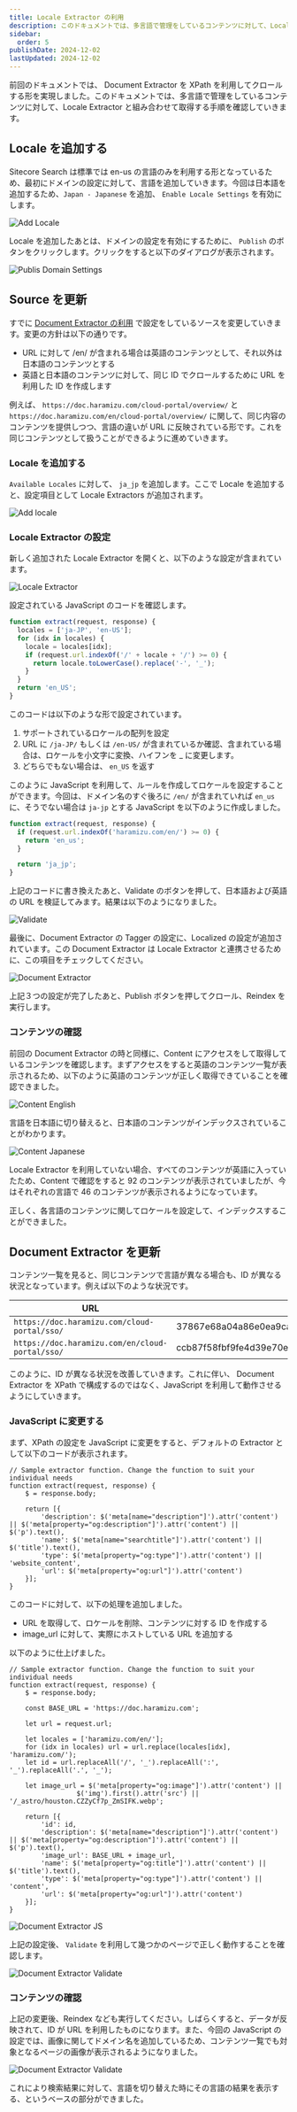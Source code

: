 ```yaml
---
title: Locale Extractor の利用
description: このドキュメントでは、多言語で管理をしているコンテンツに対して、Locale Extractor と組み合わせて取得する手順を確認していきます。
sidebar:
  order: 5
publishDate: 2024-12-02
lastUpdated: 2024-12-02
---
```


前回のドキュメントでは、 Document Extractor を XPath を利用してクロールする形を実現しました。このドキュメントでは、多言語で管理をしているコンテンツに対して、Locale Extractor と組み合わせて取得する手順を確認していきます。

## Locale を追加する

Sitecore Search は標準では en-us の言語のみを利用する形となっているため、最初にドメインの設定に対して、言語を追加していきます。今回は日本語を追加するため、`Japan - Japanese` を追加、 `Enable Locale Settings` を有効にします。

![Add Locale](../../../assets/search/locale-extractor01.png)

Locale を追加したあとは、ドメインの設定を有効にするために、 `Publish` のボタンをクリックします。クリックをすると以下のダイアログが表示されます。

![Publis Domain Settings](../../../assets/search/locale-extractor02.png)

## Source を更新

すでに [Document Extractor の利用](/search/document-extractor/) で設定をしているソースを変更していきます。変更の方針は以下の通りです。

- URL に対して /en/ が含まれる場合は英語のコンテンツとして、それ以外は日本語のコンテンツとする
- 英語と日本語のコンテンツに対して、同じ ID でクロールするために URL を利用した ID を作成します

例えば、 `https://doc.haramizu.com/cloud-portal/overview/` と `https://doc.haramizu.com/en/cloud-portal/overview/` に関して、同じ内容のコンテンツを提供しつつ、言語の違いが URL に反映されている形です。これを同じコンテンツとして扱うことができるように進めていきます。

### Locale を追加する

`Available Locales` に対して、 `ja_jp` を追加します。ここで Locale を追加すると、設定項目として Locale Extractors が追加されます。

![Add locale](../../../assets/search/locale-extractor03.png)

### Locale Extractor の設定

新しく追加された Locale Extractor を開くと、以下のような設定が含まれています。

![Locale Extractor](../../../assets/search/locale-extractor04.png)

設定されている JavaScript のコードを確認します。

```js
function extract(request, response) {
  locales = ['ja-JP', 'en-US'];
  for (idx in locales) {
    locale = locales[idx];
    if (request.url.indexOf('/' + locale + '/') >= 0) {
      return locale.toLowerCase().replace('-', '_');
    }
  }
  return 'en_US';
}
```

このコードは以下のような形で設定されています。

1. サポートされているロケールの配列を設定
2. URL に `/ja-JP/` もしくは `/en-US/` が含まれているか確認、含まれている場合は、ロケールを小文字に変換、ハイフンを \_ に変更します。
3. どちらでもない場合は、 `en_US` を返す

このように JavaScript を利用して、ルールを作成してロケールを設定することができます。今回は、ドメイン名のすぐ後ろに `/en/` が含まれていれば `en_us` に、そうでない場合は `ja-jp` とする JavaScript を以下のように作成しました。

```js
function extract(request, response) {
  if (request.url.indexOf('haramizu.com/en/') >= 0) {
    return 'en_us';
  }

  return 'ja_jp';
}
```

上記のコードに書き換えたあと、Validate のボタンを押して、日本語および英語の URL を検証してみます。結果は以下のようになりました。

![Validate](../../../assets/search/locale-extractor05.png)

最後に、Document Extractor の Tagger の設定に、Localized の設定が追加されています。この Document Extractor は Locale Extractor と連携させるために、この項目をチェックしてください。

![Document Extractor](../../../assets/search/locale-extractor06.png)

上記３つの設定が完了したあと、Publish ボタンを押してクロール、Reindex を実行します。

### コンテンツの確認

前回の Document Extractor の時と同様に、Content にアクセスをして取得しているコンテンツを確認します。まずアクセスをすると英語のコンテンツ一覧が表示されるため、以下のように英語のコンテンツが正しく取得できていることを確認できました。

![Content English](../../../assets/search/locale-extractor07.png)

言語を日本語に切り替えると、日本語のコンテンツがインデックスされていることがわかります。

![Content Japanese](../../../assets/search/locale-extractor08.png)

Locale Extractor を利用していない場合、すべてのコンテンツが英語に入っていたため、Content で確認をすると 92 のコンテンツが表示されていましたが、今はそれぞれの言語で 46 のコンテンツが表示されるようになっています。

正しく、各言語のコンテンツに関してロケールを設定して、インデックスすることができました。

## Document Extractor を更新

コンテンツ一覧を見ると、同じコンテンツで言語が異なる場合も、ID が異なる状況となっています。例えば以下のような状況です。

| URL                                             | ID                                                       |
| ----------------------------------------------- | -------------------------------------------------------- |
| `https://doc.haramizu.com/cloud-portal/sso/`    | 37867e68a04a86e0ea9ca3e65cc03fc838f041123e73fb3e4b39accb |
| `https://doc.haramizu.com/en/cloud-portal/sso/` | ccb87f58fbf9fe4d39e70ea13fb0ac6210d79f96bf7fabab932d3668 |

このように、ID が異なる状況を改善していきます。これに伴い、 Document Extractor を XPath で構成するのではなく、JavaScript を利用して動作させるようにしていきます。

### JavaScript に変更する

まず、XPath の設定を JavaScript に変更をすると、デフォルトの Extractor として以下のコードが表示されます。

```text
// Sample extractor function. Change the function to suit your individual needs
function extract(request, response) {
    $ = response.body;

    return [{
        'description': $('meta[name="description"]').attr('content') || $('meta[property="og:description"]').attr('content') || $('p').text(),
        'name': $('meta[name="searchtitle"]').attr('content') || $('title').text(),
        'type': $('meta[property="og:type"]').attr('content') || 'website_content',
        'url': $('meta[property="og:url"]').attr('content')
    }];
}
```

このコードに対して、以下の処理を追加しました。

- URL を取得して、ロケールを削除、コンテンツに対する ID を作成する
- image_url に対して、実際にホストしている URL を追加する

以下のように仕上げました。

```text
// Sample extractor function. Change the function to suit your individual needs
function extract(request, response) {
    $ = response.body;

    const BASE_URL = 'https://doc.haramizu.com';

    let url = request.url;

    let locales = ['haramizu.com/en/'];
    for (idx in locales) url = url.replace(locales[idx], 'haramizu.com/');
    let id = url.replaceAll('/', '_').replaceAll(':', '_').replaceAll('.', '_');

    let image_url = $('meta[property="og:image"]').attr('content') ||
                 $('img').first().attr('src') || '/_astro/houston.CZZyCf7p_ZmSIFK.webp';

    return [{
        'id': id,
        'description': $('meta[name="description"]').attr('content') || $('meta[property="og:description"]').attr('content') || $('p').text(),
        'image_url': BASE_URL + image_url,
        'name': $('meta[property="og:title"]').attr('content') || $('title').text(),
        'type': $('meta[property="og:type"]').attr('content') || 'content',
        'url': $('meta[property="og:url"]').attr('content')
    }];
}
```

![Document Extractor JS](../../../assets/search/locale-extractor09.png)

上記の設定後、 `Validate` を利用して幾つかのページで正しく動作することを確認します。

![Document Extractor Validate](../../../assets/search/locale-extractor10.png)

### コンテンツの確認

上記の変更後、Reindex なども実行してください。しばらくすると、データが反映されて、ID が URL を利用したものになります。また、今回の JavaScript の設定では、画像に関してドメイン名を追加しているため、コンテンツ一覧でも対象となるページの画像が表示されるようになりました。

![Document Extractor Validate](../../../assets/search/locale-extractor11.png)

これにより検索結果に対して、言語を切り替えた時にその言語の結果を表示する、というベースの部分ができました。

